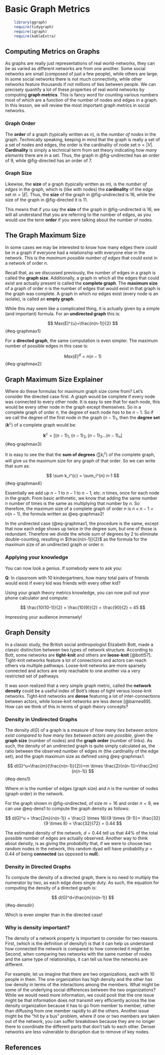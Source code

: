 # Basic Graph Metrics {#sec-metrics}

```r
    library(ggraph)
    require(tidygraph)
    require(igraph)
    require(kableExtra)
```

## Computing Metrics on Graphs

As graphs are really just representations of real world-networks, they can be as varied as different networks are from one another. Some social networks are small (composed of just a few people), while others are large. In some social networks there is not much connectivity, while other networks feature thousands if not millions of ties between people. We can precisely quantify a lot of these properties of real world networks by computing **graph metrics**. This is fancy word for counting various numbers most of which are a function of the number of nodes and edges in a graph. In this lesson, we will review the most important graph metrics in social networks.

### Graph Order
The **order** of a graph (typically written as $n$), is the *number of nodes* in the graph. Technically speaking, keeping in mind that the graph is really a set of a set of nodes and edges, the order is the cardinality of node set $n = |V|$. **Cardinality** is simply a technical term from set theory indicating *how many elements* there are in a set. Thus, the graph in @fig-undirected has an order of 9, while @fig-directed has an order of 7.

### Graph Size

Likewise, the **size** of a graph (typically written as $m$), is the *number of edges* in the graph, which is (like with nodes) the **cardinality** of the edge set $m = |E|$. Thus, the **size** of the graph in @fig-undirected is 16, while the size of the graph in @fig-directed it is 11.

This means that if you say the **size** of the graph in @fig-undirected is 16, we will all understand that you are referring to the number of edges, as you would use the term **order** if you were talking about the number of nodes.

## The Graph Maximum Size

In some cases we may be interested to know how many edges there *could* be in a graph if everyone had a relationship with everyone else in the network. This is the *maximum possible number of edges* that could exist in a network of order $n$.

Recall that, as we discussed previously, the number of edges in a graph is called the **graph size**. Additionally, a graph in which all the edges that could exist are actually present is called the **complete graph**. The **maximum size** of a graph of order $n$ is the number of edges that would exist in that graph is the graph was complete. A graph in which *no* edges exist (every node is an isolate), is called an **empty graph**.

While this may seem like a complicated thing, it is actually given by a simple (and important) formula. For an **undirected graph** this is:

$$
  Max(E)^{u}=\frac{n(n-1)}{2}
$${#eq-graphmax1}

For a **directed graph**, the same computation is even simpler. The maximum number of possible edges in this case is:

$$
  Max(E)^d=n(n-1)
$${#eq-graphmax2}

## Graph Maximum Size Explainer

Where do these formulas for maximum graph size come from? Let's consider the directed case first. A graph would be complete if every node was connected to every other node. It is easy to see that for each node, this would be every other node in the graph except themselves. So in a complete graph of order $n$, the degree of each node *has* to be $n-1$. So if we call the degree of the first node in the graph $(n-1)_1$, then the **degree set** ($\mathbf{k}^c$) of a complete graph would be:

$$
  \mathbf{k}^{c} = [(n-1)_1, (n-1)_2, (n-1)_3 \dots (n-1)_n]  
$${#eq-graphmax3}

It is easy to see the that the **sum of degrees** ($\sum k_i^c$) of the complete graph, will give us the maximum size for any graph of that order. So we can write that sum as:

$$
  \sum k_i^{c} = \sum_i^{n} n-1 
$${#eq-graphmax4}

Essentially we add up $n-1$ to $n-1$ to $n-1$, etc. $n$ times, once for each node in the graph. From basic arithmetic, we know that adding the same number $n$ number of times is the same as multiplying that number by $n$. So therefore, the maximum size of a complete graph of order $n$ is $n \times n-1 = n(n-1)$, the formula written as @eq-graphmax2!

In the undirected case (@eq-graphmax1, the procedure is the same, except that now each edge shows up twice in the degree sum, but one of those is redundant. Therefore we divide the whole sum of degrees by 2 to eliminate double-counting, resulting in $\frac{n(n-1)}{2}$ as the formula for the maximum size of an undirected graph or order $n$.

### Applying your knowledge

You can now look a genius. If somebody were to ask you:

**Q**: In classroom with 10 kindergartners, how many total pairs of friends would exist if every kid was friends with every other kid?

Using your graph theory metrics knowledge, you can now pull out your phone calculator and compute:

$$
  \frac{10(10-1)}{2} = 
  \frac{10(9)}{2} = 
  \frac{90}{2} = 45
$$

Impressing your audience immensely!

## Graph Density
In a classic study, the British social anthropologist Elizabeth Bott, made a classic distinction between two types of network structure. According to Bott, some networks are **tight-knit** and others are **loose-knit** [@bott57]. Tight-knit networks feature a lot of connections and actors can reach others via multiple pathways. Loose-knit networks are more sparsely connected and actors are only reachable to one another via a very restricted set of pathways.

It was soon realized that a very simple graph metric, called the **network density** could be a useful index of Bott's ideas of tight versus loose-knit networks. Tight-knit networks are **dense** featuring a lot of inter-connections between actors, while loose-knit networks are less dense [@barnes69]. How can we think of this in terms of graph theory concepts?

### Density in Undirected Graphs
The density $d(G)$ of a graph is a measure of *how many ties between actors exist compared to how many ties between actors are possible*, given the **graph size** (number of nodes) and the **graph order** (number of links). As such, the density of an undirected graph is quite simply calculated as, the ratio between the observed number of edges $m$ (the cardinality of the edge set), and the graph maximum size as defined using @eq-graphmax1.

$$
  d(G)^u=\frac{m}{\frac{n(n-1)}{2}}=m \times \frac{2}{n(n-1)}=\frac{2m}{n(n-1)}
$$ {#eq-dens1}

Where $m$ is the number of edges (graph size) and $n$ is the number of nodes (graph order) in the network.

For the graph shown in @fig-undirected, of size $m = 16$ and order $n=9$, we can use @eq-dens1 to compute the graph density as follows:

$$
  d(G)^u = \frac{2m}{n(n-1)} = 
  \frac{2 \times 16}{9 \times (9-1)}=
  \frac{32}{9 \times 8} = 
  \frac{32}{72} = 
  0.44
$$

The estimated density of the network, $d = 0.44$ tell us that 44% of the total possible number of edges are actually observed. Another way to think about density, is as giving the *probability* that, if we were to choose two random nodes in the network, this random dyad will have probability $p = 0.44$ of being **connected** (as opposed to **null**).

### Density in Directed Graphs
To compute the density of a directed graph, there is no need to multiply the numerator by two, as each edge does single duty. As such, the equation for computing the density of a directed graph is:

$$
  d(G)^d=\frac{m}{n(n-1)}
$${#eq-densdir}

Which is even simpler than in the directed case!

### Why is density important?

The density of a network property is important to consider for two reasons. First, (which is the definition of density!) is that it can help us understand how connected the network is compared to how connected it might be. Second, when comparing two networks with the same number of nodes and the same type of relationships, it can tell us how the networks are different.

For example, let us imagine that there are two organizations, each with 10 people in them. The one organization has high density and the other has low density in terms of the interactions among the members. What might be some of the underlying social differences between the two organizations? While we would need more information, we could posit that the one issue might be that information does not transmit very efficiently across the low density organization because it has to go from member to member, rather than diffusing from one member rapidly to all the others. Another issue might be the "hit by a bus" problem, where if one or two members are taken out of the network, you can suffer breakdown because they are no longer there to coordinate the different parts that don't talk to each other. Denser networks are less vulnerable to disruption due to remove of key nodes.

## References {.unnumbered}
